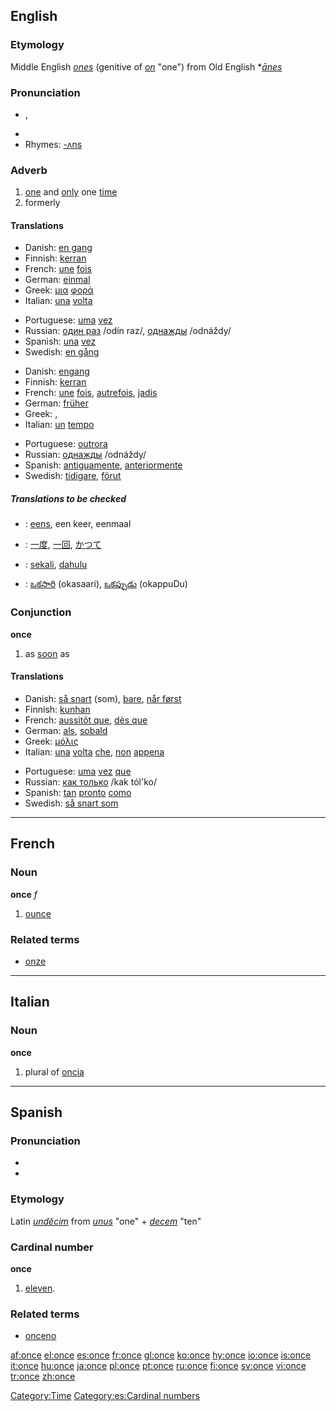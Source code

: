 {{see|önce}}
{{wikipedia}}
==English==

{{rank|God|three|put|166|once|new|years|always}}

===Etymology===
Middle English ''[[ones]]'' (genitive of ''[[on]]'' "one") from Old English *''[[ānes]]''

===Pronunciation===
* {{IPA|/wʌns/}}, {{SAMPA|/wVns/}}
*{{audio|en-us-once.ogg|Audio (US)}}
*Rhymes: [[Rhymes:English:-ʌns|-ʌns]]

===Adverb===
{{en-adv|-}}

# [[one]] and [[only]] one [[time]]
# formerly

====Translations====
{{trans-top|one and only one time}}
*Danish: [[en gang]]
*Finnish: [[kerran]]
*French: [[une]] [[fois]]
*German: [[einmal]]
*Greek: [[μια]] [[φορά]]
*Italian: [[una]] [[volta]]
{{trans-mid}}
*Portuguese: [[uma]] [[vez]]
*Russian: [[один раз]] /odín raz/, [[однажды]] /odnáždy/
*Spanish: [[una]] [[vez]]
*Swedish: [[en gång]]
{{trans-bottom}}

{{trans-top|formerly}}
*Danish: [[engang]]
*Finnish: [[kerran]]
*French: [[une]] [[fois]], [[autrefois]], [[jadis]]
*German: [[früher]]
*Greek: {{t|el|άλλοτε}}, {{t|el|παλιά}}
*Italian: [[un]] [[tempo]]
{{trans-mid}}
*Portuguese: [[outrora]]
*Russian: [[однажды]] /odnáždy/
*Spanish: [[antiguamente]], [[anteriormente]]
*Swedish: [[tidigare]], [[förut]]
{{trans-bottom}}

=====Translations to be checked=====
{{checktrans}}
{{top}}
*{{ttbc|Dutch}}: [[eens]], een keer, eenmaal
{{mid}}
*{{ttbc|Japanese}}: [[一度]], [[一回]], [[かつて]]
*{{ttbc|Malay}}: [[sekali]], [[dahulu]]
*{{ttbc|Telugu}}: [[ఒకసారి]] (okasaari), [[ఒకప్పుడు]] (okappuDu)
{{bottom}}

===Conjunction===
'''once'''

# as [[soon]] as

====Translations====
{{trans-top|as soon as}}
*Danish: [[så snart]] (som), [[bare]], [[når først]]
*Finnish: [[kunhan]]
*French: [[aussitôt que]], [[dès que]]
*German: [[als]], [[sobald]]
*Greek: [[μόλις]]
*Italian: [[una]] [[volta]] [[che]], [[non]] [[appena]]
{{trans-mid}}
*Portuguese: [[uma]] [[vez]] [[que]]
*Russian: [[как только]] /kak tól'ko/
*Spanish: [[tan]] [[pronto]] [[como]]
*Swedish: [[så snart som]]
{{trans-bottom}}

[[Category:Time]]

----

==French==

===Noun===
'''once''' ''f''

# [[ounce]]

===Related terms===
*[[onze]]

----

==Italian==

===Noun===
'''once'''

# plural of [[oncia]]

----

==Spanish==

===Pronunciation===
*{{IPA|/ˈɔn.se/}}
*{{SAMPA|/"On.se/}}

===Etymology===
Latin ''[[undecim|undĕcim]]'' from ''[[unus]]'' "one" + ''[[decem]]'' "ten"

===Cardinal number===
'''once'''

# [[eleven]].

===Related terms===
*[[onceno]]

[[Category:es:Cardinal numbers]]

[[af:once]]
[[el:once]]
[[es:once]]
[[fr:once]]
[[gl:once]]
[[ko:once]]
[[hy:once]]
[[io:once]]
[[is:once]]
[[it:once]]
[[hu:once]]
[[ja:once]]
[[pl:once]]
[[pt:once]]
[[ru:once]]
[[fi:once]]
[[sv:once]]
[[vi:once]]
[[tr:once]]
[[zh:once]]